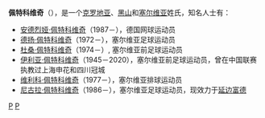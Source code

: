 '''佩特科维奇'''（{{lang-sr|Петковић}}），是一个[[克罗地亚|克罗地亚]]、[[黑山|黑山]]和[[塞尔维亚|塞尔维亚]]姓氏，知名人士有：
*[[安德烈娅·佩特科维奇|安德烈娅·佩特科维奇]]（1987－），德国网球运动员
*[[德扬·佩特科维奇|德扬·佩特科维奇]]（1972－），塞尔维亚足球运动员
*[[杜桑·佩特科维奇|杜桑·佩特科维奇]]（1974－）, 塞尔维亚前足球运动员
*[[伊利亚·佩特科维奇|伊利亚·佩特科维奇]]（1945－2020），塞尔维亚前足球运动员，曾在中国联赛执教过上海申花和四川冠城
*[[维利科·佩特科维奇|维利科·佩特科维奇]]（1977－），塞尔维亚排球运动员
*[[尼古拉·佩特科维奇|尼古拉·佩特科维奇]]（1986－），塞尔维亚足球运动员，现效力于[[延边富德|延边富德]]

{{surname}}

{{DEFAULTSORT:Petkovic}}
[[Category:克罗地亚语姓氏|P]]
[[Category:塞尔维亚语姓氏|P]]